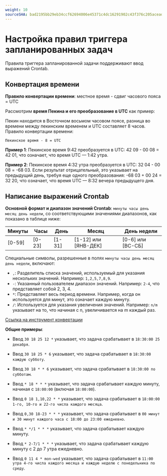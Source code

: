```yaml
---
weight: 10
sourceSHA: bad2195bb29eb34ccf62694006e45371c4dc16291902c43f376c205aceaddddf
---
```


# Настройка правил триггера запланированных задач

Правила триггера запланированной задачи поддерживают ввод выражений Crontab.

## Конвертация времени

**Правило конвертации времени**: местное время - сдвиг часового пояса = UTC

Рассмотрим **время Пекина и его преобразование в UTC** как пример:

Пекин находится в Восточном восьмом часовом поясе, разница во времени между пекинским временем и UTC составляет 8 часов. Правило конвертации времени:

`Пекинское время - 8 = UTC`

**Пример 1**: Пекинское время 9:42 преобразуется в UTC: 42 09 - 00 08 = 42 01, что означает, что время UTC — 1:42 утра.

**Пример 2**: Пекинское время 4:32 утра преобразуется в UTC: 32 04 - 00 08 = -68 03. Если результат отрицательный, это указывает на предыдущий день, требуя еще одного преобразования: -68 03 + 00 24 = 32 20, что означает, что время UTC — 8:32 вечера предыдущего дня.

## Написание выражений Crontab

**Основной формат и диапазон значений Crontab**: `минуты часы день месяц день недели`, со соответствующими значениями диапазонов, как показано в таблице ниже:

| Минуты  | Часы    | День    | Месяц                 | День недели          |
| ------- | ------- | ------- | --------------------- | -------------------- |
| \[0-59] | \[0-23] | \[1-31] | \[1-12] или \[ЯНВ-ДЕК] | \[0-6] или \[ВС-СБ] |

Специальные символы, разрешенные в полях `минуты часы день месяц день недели`, включают:

- `,`: Разделитель списка значений, используемый для указания нескольких значений. Например: `1,2,5,7,8,9`.
- `-`: Указанный пользователем диапазон значений. Например: `2-4`, что представляет собой 2, 3, 4.
- `*`: Представляет весь период времени. Например, когда он используется для минут, это означает каждую минуту.
- `/`: Используется для указания увеличения значений. Например: `n/m` указывает на то, что начиная с n, увеличивается на m каждый раз.

[Ссылка на инструмент конвертации](https://crontab.guru/)

**Общие примеры**:

- Ввод `30 18 25 12 *` указывает, что задача срабатывает в `18:30:00 25 декабря`.

- Ввод `30 18 25 * 6` указывает, что задача срабатывает в `18:30:00 каждую субботу`.

- Ввод `30 18 * * 6` указывает, что задача срабатывает в `18:30:00 по субботам`.

- Ввод `* 18 * * *` указывает, что задача срабатывает каждую минуту, начиная с `18:00:00` (включая `18:00:00`).

- Ввод `0 18 1,10,22 * *` указывает, что задача срабатывает в `18:00:00 1-го, 10-го и 22-го числа каждого месяца`.

- Ввод `0,30 18-23 * * *` указывает, что задача срабатывает в `00 минут и 30 минут каждого часа с 18:00 до 23:00 ежедневно`.

- Ввод `* */1 * * *` указывает, что задача срабатывает каждую минуту.

- Ввод `* 2-7/1 * * *` указывает, что задача срабатывает каждую минуту с 2 до 7 утра ежедневно.

- Ввод `0 11 4 * mon-wed` указывает, что задача срабатывает в `11:00 утра 4-го числа каждого месяца и каждую неделю с понедельника по среду`.
